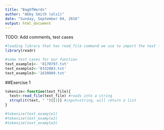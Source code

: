 ```yaml
---
title: "BagOfWords"
author: "Abby Smith (als1)"
date: "Sunday, September 04, 2016"
output: html_document
---
```

TODO: Add comments, test cases

```r
#loading library that has read_file command we use to import the text files
library(readr)

#some test cases for our function 
text_example1<- '0170797.txt'
text_example2<-'0332083.txt'
text_example3<-'1639809.txt'
```


##Exercise 1

```r
tokenize<-function(text_file){
  text<-read_file(text_file) #reads into a string
  strsplit(text, " ")[[1]] #input=string, will return a list
}

#tokenize(text_example1)
#tokenize(text_example2)
#tokenize(text_example3)
```

